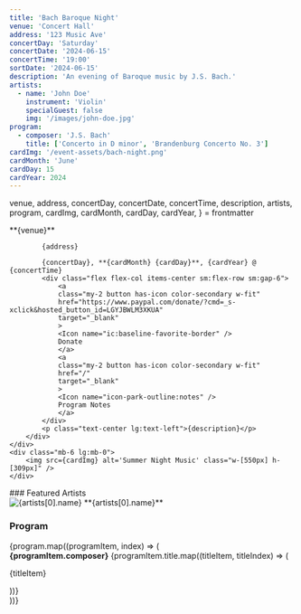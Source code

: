 ```yaml
---
title: 'Bach Baroque Night'
venue: 'Concert Hall'
address: '123 Music Ave'
concertDay: 'Saturday'
concertDate: '2024-06-15'
concertTime: '19:00'
sortDate: '2024-06-15'
description: 'An evening of Baroque music by J.S. Bach.'
artists:
  - name: 'John Doe'
    instrument: 'Violin'
    specialGuest: false
    img: '/images/john-doe.jpg'
program:
  - composer: 'J.S. Bach'
    title: ['Concerto in D minor', 'Brandenburg Concerto No. 3']
cardImg: '/event-assets/bach-night.png'
cardMonth: 'June'
cardDay: 15
cardYear: 2024
---
```


  venue,
  address,
  concertDay,
  concertDate,
  concertTime,
  description,
  artists,
  program,
  cardImg,
  cardMonth,
  cardDay,
  cardYear,
} = frontmatter

<div class="flex flex-col-reverse items-center justify-between lg:flex-row">
    <div>
        <div class="flex flex-col gap-4 max-w-[560px] items-center lg:items-start text-center sm:text-left">
            **{venue}**
            
            {address}

            {concertDay}, **{cardMonth} {cardDay}**, {cardYear} @ {concertTime}
            <div class="flex flex-col items-center sm:flex-row sm:gap-6">
                <a
                class="my-2 button has-icon color-secondary w-fit"
                href="https://www.paypal.com/donate/?cmd=_s-xclick&hosted_button_id=LGYJBWLM3XKUA"
                target="_blank"
                >
                <Icon name="ic:baseline-favorite-border" />
                Donate
                </a>
                <a
                class="my-2 button has-icon color-secondary w-fit"
                href="/"
                target="_blank"
                >
                <Icon name="icon-park-outline:notes" />
                Program Notes
                </a>
            </div>
            <p class="text-center lg:text-left">{description}</p>
        </div>
    </div>
    <div class="mb-6 lg:mb-0">
        <img src={cardImg} alt='Summer Night Music' class="w-[550px] h-[309px]" />
    </div>

</div>

<div class="mb-10 flex flex-col items-center border-b-2 border-neutral-900 py-8 dark:border-neutral-300 lg:mb-12 lg:flex-row lg:items-start custom:justify-center custom:gap-5 post-custom:justify-start post-custom:gap-[13.5rem]">
  <div class="flex flex-col text-center lg:text-left">
    ### Featured Artists
    <div class="my-4 flex flex-col items-center gap-10 sm:flex-row sm:items-start">
      <div>
        <img src={artists[0].img} alt={artists[0].name} class="h-[300px] w-[400px]" />
        **{artists[0].name}**
      </div>
    </div>
  </div>
  <div class="flex flex-col pt-6 sm:text-center lg:pt-0 lg:text-left">
    <h3 class="text-center xl:text-left">Program</h3>
    <div class="my-4 flex flex-col gap-6 text-center post-custom:text-left">
      {program.map((programItem, index) => (
        <div key={index}>
          <strong>{programItem.composer}</strong>
          {programItem.title.map((titleItem, titleIndex) => (
            <p key={titleIndex}>{titleItem}</p>
          ))}
        </div>
      ))}
    </div>
  </div>
</div>
